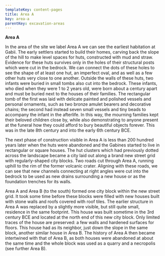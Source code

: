 ```yaml
---
templateKey: content-pages
title: Area A
key: area-a
parentKey: excavation-areas
---
```

**Area A** 



In the area of the site we label Area A we can see the earliest habitation at Gabii. The early settlers started to build their homes, carving back the slope of the hill to make level spaces for huts, constructed with mud and straw. Evidence for these huts survives only in the holes of their structural posts which were cut in the bedrock. We can connect the dots of these holes to see the shape of at least one hut, an imperfect oval, and as well as a few other huts very close to one another. Outside the walls of these huts, two infants were buried in small tombs also cut into the bedrock. These infants, who died when they were 1 to 2 years old, were born about a century apart and must be buried next to the houses of their families. The rectangular tomb of the first was laid with delicate painted and polished vessels and personal ornaments, such as two bronze amulet bearers and decorative chains; the second had instead seven small vessels and tiny beads to accompany the infant in the afterlife. In this way, the mourning families kept their beloved children close by, while also demonstrating to anyone present at the funeral how they could afford to bury beautiful objects forever. This was in the late 8th century and into the early 6th century BCE.



The next phase of construction visible in Area A is less than 200 hundred years later when the huts were abandoned and the Gabines started to live in rectangular or square houses. The hut clusters which had previously dotted across the landscape became a city laid out along a brand new street grid with regularly-shaped city blocks. Two roads cut through Area A, running uphill to the rim of the former volcanic crater. Aligning with these roads, we can see that new channels connecting at right angles were cut into the bedrock to be used as new drains surrounding a new house or as the foundation trenches for its walls. 



Area A and Area B (to the south) formed one city block within the new street grid. It took some time before these blocks were filled with new houses built with stone walls and roofs covered with roof tiles. The earlier structure in Area A was replaced by a slightly more visible, but still quite small, residence in the same footprint. This house was built sometime in the 3rd century BCE and located at the north end of this new city block. Only limited traces of the house are preserved: a few walls and hardened surfaces for floors. This house had as its neighbor, just down the slope in the same block, another similar house in Area B. The history of Area A then became intertwined with that of Area B, as both houses were abandoned at about the same time and the whole block was used as a quarry and a necropolis (see further Area B).
